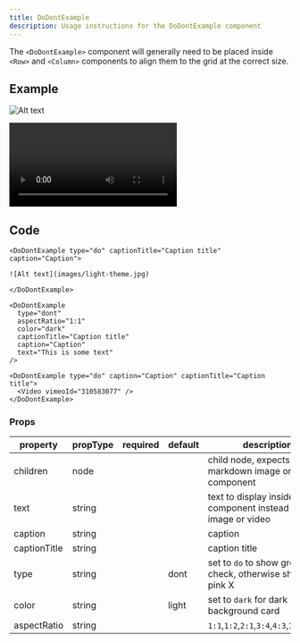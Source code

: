 ```yaml
---
title: DoDontExample
description: Usage instructions for the DoDontExample component
---
```


<PageDescription>

The `<DoDontExample>` component will generally need to be placed inside `<Row>`
and `<Column>` components to align them to the grid at the correct size.

</PageDescription>

## Example

<Row>
<Column colMd={4} colLg={4}>

<Title>Image</Title>

<DoDontExample type="do" captionTitle="Caption title" caption="Caption">

![Alt text](./images/light-theme.jpg)

</DoDontExample>
</Column>
<Column colMd={4} colLg={4}>

<Title>Text</Title>

<DoDontExample
  type="dont"
  aspectRatio="1:1"
  color="dark"
  captionTitle="Caption title"
  caption="Caption"
  text="This is some text"
/>

</Column>
</Row>
<Row>
<Column colLg={8}>

<Title>Video</Title>

<DoDontExample type="do" caption="Caption" captionTitle="Caption title">

<Video title="Video example" vimeoId="310583077" />

</DoDontExample>
</Column>
</Row>

## Code

<Title>Image</Title>

```mdx path=components/DoDontExample/DoDontExample.js src=https://github.com/carbon-design-system/gatsby-theme-carbon/tree/main/packages/gatsby-theme-carbon/src/components/DoDontExample
<DoDontExample type="do" captionTitle="Caption title" caption="Caption">

![Alt text](images/light-theme.jpg)

</DoDontExample>
```

<Title>Text</Title>

```mdx path=components/DoDontExample/DoDontExample.js src=https://github.com/carbon-design-system/gatsby-theme-carbon/tree/main/packages/gatsby-theme-carbon/src/components/DoDontExample
<DoDontExample
  type="dont"
  aspectRatio="1:1"
  color="dark"
  captionTitle="Caption title"
  caption="Caption"
  text="This is some text"
/>
```

<Title>Video</Title>

```mdx path=components/DoDontExample/DoDontExample.js src=https://github.com/carbon-design-system/gatsby-theme-carbon/tree/main/packages/gatsby-theme-carbon/src/components/DoDontExample
<DoDontExample type="do" caption="Caption" captionTitle="Caption title">
  <Video vimeoId="310583077" />
</DoDontExample>
```

### Props

| property     | propType | required | default | description                                                       |
| ------------ | -------- | -------- | ------- | ----------------------------------------------------------------- |
| children     | node     |          |         | child node, expects a markdown image or `<Video>` component       |
| text         | string   |          |         | text to display inside the component instead of an image or video |
| caption      | string   |          |         | caption                                                           |
| captionTitle | string   |          |         | caption title                                                     |
| type         | string   |          | dont    | set to `do` to show green check, otherwise shows pink X           |
| color        | string   |          | light   | set to `dark` for dark background card                            |
| aspectRatio  | string   |          |         | `1:1`,`1:2`,`2:1`,`3:4`,`4:3`,`16:9`,`9:16`                       |

